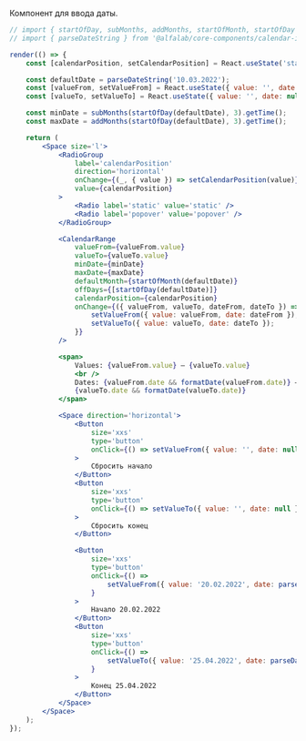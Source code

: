 Компонент для ввода даты.

```jsx live
// import { startOfDay, subMonths, addMonths, startOfMonth, startOfDay } from 'date-fns';
// import { parseDateString } from '@alfalab/core-components/calendar-input';

render(() => {
    const [calendarPosition, setCalendarPosition] = React.useState('static');

    const defaultDate = parseDateString('10.03.2022');
    const [valueFrom, setValueFrom] = React.useState({ value: '', date: null });
    const [valueTo, setValueTo] = React.useState({ value: '', date: null });

    const minDate = subMonths(startOfDay(defaultDate), 3).getTime();
    const maxDate = addMonths(startOfDay(defaultDate), 3).getTime();

    return (
        <Space size='l'>
            <RadioGroup
                label='calendarPosition'
                direction='horizontal'
                onChange={(_, { value }) => setCalendarPosition(value)}
                value={calendarPosition}
            >
                <Radio label='static' value='static' />
                <Radio label='popover' value='popover' />
            </RadioGroup>

            <CalendarRange
                valueFrom={valueFrom.value}
                valueTo={valueTo.value}
                minDate={minDate}
                maxDate={maxDate}
                defaultMonth={startOfMonth(defaultDate)}
                offDays={[startOfDay(defaultDate)]}
                calendarPosition={calendarPosition}
                onChange={({ valueFrom, valueTo, dateFrom, dateTo }) => {
                    setValueFrom({ value: valueFrom, date: dateFrom });
                    setValueTo({ value: valueTo, date: dateTo });
                }}
            />

            <span>
                Values: {valueFrom.value} — {valueTo.value}
                <br />
                Dates: {valueFrom.date && formatDate(valueFrom.date)} —{' '}
                {valueTo.date && formatDate(valueTo.date)}
            </span>

            <Space direction='horizontal'>
                <Button
                    size='xxs'
                    type='button'
                    onClick={() => setValueFrom({ value: '', date: null })}
                >
                    Сбросить начало
                </Button>
                <Button
                    size='xxs'
                    type='button'
                    onClick={() => setValueTo({ value: '', date: null })}
                >
                    Сбросить конец
                </Button>

                <Button
                    size='xxs'
                    type='button'
                    onClick={() =>
                        setValueFrom({ value: '20.02.2022', date: parseDateString('20.02.2022') })
                    }
                >
                    Начало 20.02.2022
                </Button>
                <Button
                    size='xxs'
                    type='button'
                    onClick={() =>
                        setValueTo({ value: '25.04.2022', date: parseDateString('25.04.2022') })
                    }
                >
                    Конец 25.04.2022
                </Button>
            </Space>
        </Space>
    );
});
```
